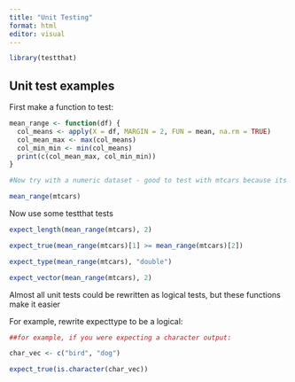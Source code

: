 ```yaml
---
title: "Unit Testing"
format: html
editor: visual
---
```


```r
library(testthat)
```


## Unit test examples

First make a function to test:

```r

mean_range <- function(df) {
  col_means <- apply(X = df, MARGIN = 2, FUN = mean, na.rm = TRUE)
  col_mean_max <- max(col_means)
  col_min_min <- min(col_means)
  print(c(col_mean_max, col_min_min))
}

#Now try with a numeric dataset - good to test with mtcars because its in base R

mean_range(mtcars)

```

Now use some testthat tests

```r

expect_length(mean_range(mtcars), 2)

```
```r
expect_true(mean_range(mtcars)[1] >= mean_range(mtcars)[2])
```

```r
expect_type(mean_range(mtcars), "double")
```

```r
expect_vector(mean_range(mtcars), 2)
```
Almost all unit tests could be rewritten as logical tests, but these functions make it easier

For example, rewrite expecttype to be a logical:

```r
##for example, if you were expecting a character output:

char_vec <- c("bird", "dog")

expect_true(is.character(char_vec))

```


















